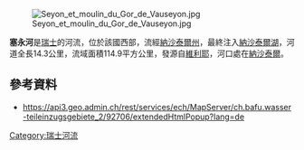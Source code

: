 {{Coord|46.98837|N|6.92224|E|display=title}}
[[Image:Seyon_et_moulin_du_Gor_de_Vauseyon.jpg|right]]

'''塞永河'''是[[瑞士|瑞士]]的河流，位於該國西部，流經[[納沙泰爾州|納沙泰爾州]]，最終注入[[納沙泰爾湖|納沙泰爾湖]]，河道全長14.3公里，流域面積114.9平方公里，發源自[[維利耶|維利耶]]，河口處在[[納沙泰爾|納沙泰爾]]。

==參考資料==
* https://api3.geo.admin.ch/rest/services/ech/MapServer/ch.bafu.wasser-teileinzugsgebiete_2/92706/extendedHtmlPopup?lang=de {{Wayback|url=https://api3.geo.admin.ch/rest/services/ech/MapServer/ch.bafu.wasser-teileinzugsgebiete_2/92706/extendedHtmlPopup?lang=de |date=20170811055501 }}

{{Switzerland-geo-stub}}
[[Category:瑞士河流|Category:瑞士河流]]